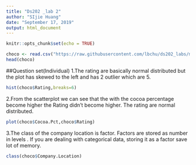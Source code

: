 ```yaml
---
title: "Ds202 _lab 2"
author: "SIjie Huang"
date: "September 17, 2019"
output: html_document
---
```


```r
knitr::opts_chunk$set(echo = TRUE)
```
```R
choco <- read.csv("https://raw.githubusercontent.com/lbchu/ds202_labs/master/choco.csv")
head(choco)
```

##Question set(Individual)
1.The rating are basically normal distributed but the plot has skewed to the left and has 2 outlier which are 5.
```R
hist(choco$Rating,breaks=6)
```
2.From the scatterplot we can see that the with the cocoa percentage become higher the Rating didn't become higher. The rating are normal distributed.
```R
plot(choco$Cocoa.Pct,choco$Rating)
```
3.The class of the company location is factor.
Factors are stored as number in levels . If you are dealing with categorical data, storing it as a factor save lot of memory.
```R
class(choco$Company.Location)
```
